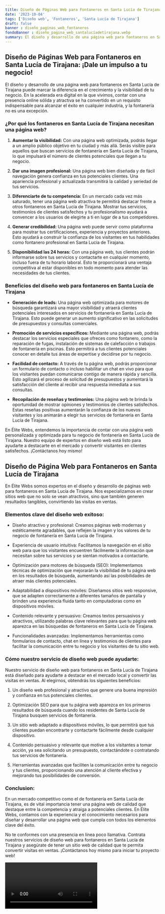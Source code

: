 ```yaml
---
title: Diseño de Páginas Web para Fontaneros en Santa Lucía de Tirajana
date: '2023-10-04'
tags: ['Diseño web', 'Fontaneros', 'Santa Lucía de Tirajana']
draft: false
banner : diseño_paginas_web_fontaneros
fondoBanner : diseño_pagina_web_santalucíadetirajana.webp
summary: El diseño y desarrollo de una página web para fontaneros en Santa Lucía de Tirajana puede marcar la diferencia en el crecimiento y la visibilidad de tu negocio. En la acelerada era digital en la que vivimos, contar con una presencia online sólida y atractiva se ha convertido en un requisito indispensable para alcanzar el éxito en cualquier industria, y la fontanería no es una excepción.
---
```


## Diseño de Páginas Web para Fontaneros en Santa Lucía de Tirajana: ¡Dale un impulso a tu negocio!

El diseño y desarrollo de una página web para fontaneros en Santa Lucía de Tirajana puede marcar la diferencia en el crecimiento y la visibilidad de tu negocio. En la acelerada era digital en la que vivimos, contar con una presencia online sólida y atractiva se ha convertido en un requisito indispensable para alcanzar el éxito en cualquier industria, y la fontanería no es una excepción.

### ¿Por qué los fontaneros en Santa Lucía de Tirajana necesitan una página web?

1. **Aumentar la visibilidad:** Con una página web optimizada, podrás llegar a un amplio público objetivo en tu ciudad y más allá. Serás visible para aquellos que buscan servicios de fontanería en Santa Lucía de Tirajana, lo que impulsará el número de clientes potenciales que llegan a tu negocio.

2. **Dar una imagen profesional:** Una página web bien diseñada y de fácil navegación genera confianza en tus potenciales clientes. Una apariencia profesional y actualizada transmitirá la calidad y seriedad de tus servicios. 

3. **Diferenciarte de tu competencia:** En un mercado cada vez más saturado, tener una página web atractiva te permitirá destacar frente a otros fontaneros en Santa Lucía de Tirajana. Mostrar tus servicios, testimonios de clientes satisfechos y tu profesionalismo ayudará a convencer a los usuarios de elegirte a ti en lugar de a tus competidores.

4. **Generar credibilidad:** Una página web puede servir como plataforma para mostrar tus certificaciones, experiencia y proyectos anteriores. Esto ayudará a construir la confianza de los visitantes en tus habilidades como fontanero profesional en Santa Lucía de Tirajana.

5. **Disponibilidad las 24 horas:** Con una página web, tus clientes podrán informarse sobre tus servicios y contactarte en cualquier momento, incluso fuera de tu horario laboral. Esto te proporcionará una ventaja competitiva al estar disponibles en todo momento para atender las necesidades de tus clientes.

### Beneficios del diseño web para fontaneros en Santa Lucía de Tirajana

- **Generación de leads:** Una página web optimizada para motores de búsqueda garantizará una mayor visibilidad y atraerá clientes potenciales interesados en servicios de fontanería en Santa Lucía de Tirajana. Esto puede generar un aumento significativo en las solicitudes de presupuestos y consultas comerciales.

- **Promoción de servicios específicos:** Mediante una página web, podrás destacar los servicios especiales que ofreces como fontanero, como la reparación de fugas, instalación de sistemas de calefacción o trabajos de fontanería en piscinas. Esto permitirá a tus clientes potenciales conocer en detalle tus áreas de expertise y decidirse por tu negocio.

- **Facilidad de contacto:** A través de tu página web, podrás proporcionar un formulario de contacto o incluso habilitar un chat en vivo para que los visitantes puedan comunicarse contigo de manera rápida y sencilla. Esto agilizará el proceso de solicitud de presupuestos y aumentará la satisfacción del cliente al recibir una respuesta inmediata a sus consultas.

- **Recopilación de reseñas y testimonios:** Una página web te brinda la oportunidad de mostrar opiniones y testimonios de clientes satisfechos. Estas reseñas positivas aumentarán la confianza de los nuevos visitantes y los animarán a elegir tus servicios de fontanería en Santa Lucía de Tirajana.

En Élite Webs, entendemos la importancia de contar con una página web personalizada y optimizada para tu negocio de fontanería en Santa Lucía de Tirajana. Nuestro equipo de expertos en diseño web está listo para ayudarte a destacarte en el mercado y convertir visitantes en clientes satisfechos. ¡Contáctanos hoy mismo!

<GifSeo />

<Cta />

## Diseño de Página Web para Fontaneros en Santa Lucía de Tirajana

En Élite Webs somos expertos en el diseño y desarrollo de páginas web para fontaneros en Santa Lucía de Tirajana. Nos especializamos en crear sitios web que no solo se vean atractivos, sino que también generen resultados tangibles, convirtiendo las visitas en ventas.

### Elementos clave del diseño web exitoso:

- Diseño atractivo y profesional: Creamos páginas web modernas y estéticamente agradables, que reflejen la imagen y los valores de tu negocio de fontanería en Santa Lucía de Tirajana.

- Experiencia de usuario intuitiva: Facilitamos la navegación en el sitio web para que los visitantes encuentren fácilmente la información que necesitan sobre tus servicios y se sientan motivados a contactarte.

- Optimización para motores de búsqueda (SEO): Implementamos técnicas de optimización que mejorarán la visibilidad de tu página web en los resultados de búsqueda, aumentando así las posibilidades de atraer más clientes potenciales.

- Adaptabilidad a dispositivos móviles: Diseñamos sitios web responsive, que se adapten correctamente a diferentes tamaños de pantalla y brinden una experiencia fluida tanto en computadoras como en dispositivos móviles.

- Contenido relevante y persuasivo: Creamos textos persuasivos y atractivos, utilizando palabras clave relevantes para que tu página web aparezca en las búsquedas de fontaneros en Santa Lucía de Tirajana.

- Funcionalidades avanzadas: Implementamos herramientas como formularios de contacto, chat en línea y testimonios de clientes para facilitar la comunicación entre tu negocio y los visitantes de tu sitio web.

### Cómo nuestro servicio de diseño web puede ayudarte:

Nuestro servicio de diseño web para fontaneros en Santa Lucía de Tirajana está diseñado para ayudarte a destacar en el mercado local y convertir las visitas en ventas. Al elegirnos, obtendrás los siguientes beneficios:

1. Un diseño web profesional y atractivo que genere una buena impresión y confianza en tus potenciales clientes.

2. Optimización SEO para que tu página web aparezca en los primeros resultados de búsqueda cuando los residentes de Santa Lucía de Tirajana busquen servicios de fontanería.

3. Un sitio web adaptado a dispositivos móviles, lo que permitirá que tus clientes puedan encontrarte y contactarte fácilmente desde cualquier dispositivo.

4. Contenido persuasivo y relevante que motive a los visitantes a tomar acción, ya sea solicitando un presupuesto, contactándote o contratando tus servicios de fontanería.

5. Herramientas avanzadas que faciliten la comunicación entre tu negocio y tus clientes, proporcionando una atención al cliente efectiva y mejorando tus posibilidades de conversión.

### Conclusion:

En un mercado competitivo como el de fontanería en Santa Lucía de Tirajana, es de vital importancia tener una página web de calidad que destaque entre la competencia y atraiga a potenciales clientes. En Élite Webs, contamos con la experiencia y el conocimiento necesarios para diseñar y desarrollar una página web que cumpla con todos los elementos clave del éxito.

No te conformes con una presencia en línea poco llamativa. Contrata nuestros servicios de diseño web para fontaneros en Santa Lucía de Tirajana y asegúrate de tener un sitio web de calidad que te permita convertir visitas en ventas. ¡Contáctanos hoy mismo para iniciar tu proyecto web!

<Video />

<CtaBot job='Fontaneros' city='Santa Lucía de Tirajana'/>

<Gmaps query='Santa Lucía de Tirajana+españa+maps' />